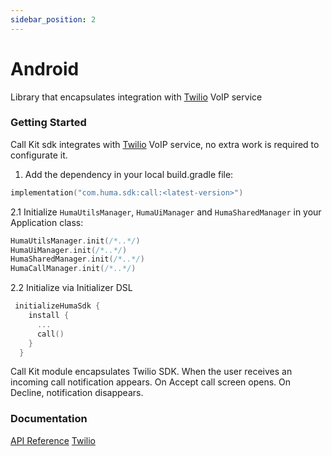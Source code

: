 ```yaml
---
sidebar_position: 2
---
```




# Android
Library that encapsulates integration with [Twilio](https://www.twilio.com/video) VoIP service

### Getting Started
<Tabs>
<TabItem value="example" label="Example" default>

Call Kit sdk integrates with [Twilio](https://www.twilio.com/video) VoIP service, no extra work is required to configurate it.

</TabItem>
<TabItem value="installing" label="Installing">

1. Add the dependency in your local build.gradle file:
```kotlin
implementation("com.huma.sdk:call:<latest-version>")
```

2.1 Initialize `HumaUtilsManager`, `HumaUiManager` and `HumaSharedManager` in your Application class:
```kotlin
HumaUtilsManager.init(/*..*/)
HumaUiManager.init(/*..*/)
HumaSharedManager.init(/*..*/)
HumaCallManager.init(/*..*/)
```

2.2 Initialize via Initializer DSL
```kotlin
 initializeHumaSdk {
    install {
      ...
      call()
    }
  }
```

</TabItem>
<TabItem value="readme" label="Readme" default>
  
  Call Kit module encapsulates Twilio SDK. When the user receives an incoming call notification appears. On Accept call screen opens. On Decline, notification disappears.

  ### Documentation
  [API Reference](https://github.com/huma-engineering/huma-android-sdk/releases)
  [Twilio](https://www.twilio.com/video)

</TabItem>
<TabItem value="changelog" label="Changelog">

</TabItem>
</Tabs>
